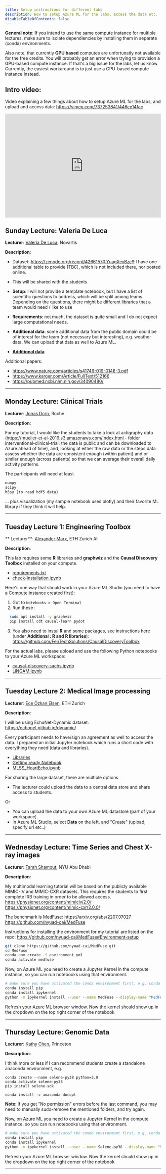 ```yaml
---
title: Setup instructions for different labs
description: How to setup Azure ML for the labs, access the data etc.
disableTableOfContents: false
---
```


**General note**:
If you intend to use the same compute instance for multiple lectures, make sure to
isolate dependiencies by installing them in separate (conda) environments.

Also note, that currently **GPU based** computes are unfortunatly not available for the free credits.
You will probably get an error when trying to provision a GPU-based compute instance. If that's a big issue for the labs, let us know.
Currently, the easiest workaround is to just use a CPU-based compute instance instead.

## Intro video:

Video explaining a few things about how to setup Azure ML for the labs, and upload and access data:
https://vimeo.com/737253841/446ce14fac

<div style="padding:66.67% 0 0 0;position:relative;">
  <iframe
    src="https://player.vimeo.com/video/737253841?h=446ce14fac&amp;badge=0&amp;autopause=0&amp;player_id=0&amp;app_id=58479"
    frameborder="0"
    allow="autoplay; fullscreen; picture-in-picture"
    allowfullscreen
    style="position:absolute;top:0;left:0;width:100%;height:100%;"
    title="Azure ML - Prepare for Lectures"
  ></iframe>
</div>
<script src="https://player.vimeo.com/api/player.js"></script>

## Sunday Lecture: Valeria De Luca

**Lecturer**: [Valeria De Luca](https://www.linkedin.com/in/valeria-de-luca-83b49673/), Novartis

**Description**:

- Dataset: https://zenodo.org/record/4266157#.YuagXexBzc9
  I have one additional table to provide (TBC), which is not included there, nor posted online.
- This will be shared with the students

- **Setup**: I will not provide a template notebook, but I have a list of scientific questions to address, which will be split among teams.
  Depending on the questions, there might be different libraries that a team would need / like to use
- **Requirements**: not much, the dataset is quite small and I do not expect large computational needs.
- **Additional data**: some additional data from the public domain could be of interest for the team (not necessary but interesting),
  e.g. weather data. We can upload that data as well to Azure ML.

- **[Additional data](/assets/valeria/references.zip)**

Additional papers:

- https://www.nature.com/articles/s41746-019-0148-3.pdf
- https://www.karger.com/Article/FullText/512166
- https://pubmed.ncbi.nlm.nih.gov/34090480/

---

## Monday Lecture: Clinical Trials

**Lecturer**: [Jonas Dorn](https://www.linkedin.com/in/jonas-dorn-6b371933/), Roche

**Description**:

For my tutorial,
I would like the students to take a look at actigraphy data
(https://mueller-et-al-2019.s3.amazonaws.com/index.html - folder interventional-clinical-trial;
the data is public and can be downloaded to Azure ahead of time),
and, looking at either the raw data or the steps data assess whether the data are consistent enough (within patient)
and or similar enough (across patients) so that we can average their overall daily activity patterns.

The participants will need at least

```bash
numpy
scipy
h5py (to read hdf5 data)
```

... plus visualization (my sample notebook uses plotly) and their favorite ML library if they think it will help.

---

## Tuesday Lecture 1: Engineering Toolbox

** Lecturer**: [Alexander Marx](https://www.linkedin.com/in/alexander-marx-279013188/), ETH Zurich AI

**Description**:

This lab requires some **R** libraries and **graphwiz** and the **Causal Discovery Toolbox** installed on your compute.

- [requirements.txt](/assets/alexander/requirements.txt)
- [check-installation.ipynb](/assets/alexander/check-installation.ipynb)

Here's one way that should work in your Azure ML Studio (you need to have a Compute instance created first):

1. Got to `Notebooks > Open Terminal`
2. Run these :

```bash
  sudo apt install -y graphviz
  pip install cdt causal-learn pydot
```

3. You also need to instal **R** and some packages, see instructions here (under **Additional : R and R libraries**):
   https://github.com/FenTechSolutions/CausalDiscoveryToolbox

For the actual labs, please upload and use the following Python notebooks to your Azure ML workspace:

- [causal-discovery-sachs.ipynb](/assets/alexander/causal-discovery-sachs.ipynb)
- [LiNGAM.ipynb](/assets/alexander/LiNGAM.ipynb)

---

## Tuesday Lecture 2: Medical Image processing

**Lecturer**: [Ece Özkan Elsen](https://www.linkedin.com/in/ece-%C3%B6zkan-elsen-452716180/), ETH Zurich

**Description**:

I will be using EchoNet-Dynamic dataset:
https://echonet.github.io/dynamic/

Every participant needs to have/sign an agreement as well to access the data.
I prepared an initial Jupyter notebook which runs a short code with everything they need (data and libraries).

- [Libraries](/assets/ece/libraries_list_heartEcho_Ece.txt)
- [Getting ready Notebook](/assets/ece/GettingReady.ipynb)
- [MLSS_HeartEcho.ipynb](/assets/ece/MLSS_HeartEcho.ipynb)

For sharing the large dataset, there are multiple options.

- The lecturer could upload the data to a central data store and share access to students.

Or

- You can upload the data to your own Azure ML datastore (part of your workspace).
- In Azure ML Studio, select **Data** on the left, and "Create" (upload, specify url etc..)

---

## Wednesday Lecture: Time Series and Chest X-ray images

**Lecturer**: [Farah Shamout](https://www.linkedin.com/in/farahshamout/), NYU Abu Dhabi

**Description**:

My multimodal learning tutorial will be based on the publicly available MIMIC-IV and MIMIC-CXR datasets.
This requires the students to first complete IRB training in order to be allowed access.
https://physionet.org/content/mimiciv/2.0/
https://physionet.org/content/mimic-cxr/2.0.0/

The benchmark is MedFuse: https://arxiv.org/abs/2207.07027
https://github.com/nyuad-cai/MedFuse

Instructions for installing the environment for my tutorial are listed on the repo:
https://github.com/nyuad-cai/MedFuse#Environment-setup

```bash
git clone https://github.com/nyuad-cai/MedFuse.git
cd MedFuse
conda env create -f environment.yml
conda activate medfuse
```

Now, on Azure ML you need to create a Jupyter Kernel in the compute instance, so you can run notebooks using that environment.

```bash
# make sure you have activated the conda environment first, e.g. conda activate medfuse
conda install pip
conda install ipykernel
python -m ipykernel install --user --name MedFuse --display-name "MedFuse"
```

Refresh your Azure ML browser window.
Now the kernel should show up in the dropdown on the top right corner of the notebook.

---

## Thursday Lecture: Genomic Data

**Lecturer**: [Kathy Chen](https://www.linkedin.com/in/kathy-chen-5a33aa92/), Princeton

**Description**:

I think more or less if I can recommend students create a standalone anaconda environment, e.g.

```
conda create --name selene-py38 python=3.8
conda activate selene-py38
pip install selene-sdk

conda install -c anaconda docopt
```

**Note**: if you get "No permission" errors before the last command, you may need to manually sudo-remove the mentioned folders, and try again.

Now, on Azure ML you need to create a Jupyter Kernel in the compute instance, so you can run notebooks using that environment.

```bash
# make sure you have activated the conda environment first, e.g. conda activate selene-py38
conda install pip
conda install ipykernel
python -m ipykernel install --user --name Selene-py38 --display-name "Selene-py38"
```

Refresh your Azure ML browser window.
Now the kernel should show up in the dropdown on the top right corner of the notebook.

---
